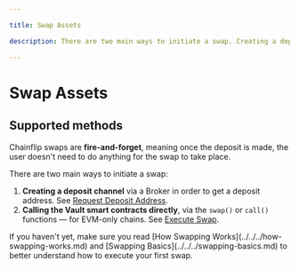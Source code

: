 ```yaml
---

title: Swap Assets

description: There are two main ways to initiate a swap. Creating a deposit channel via a Broker and calling the Vault smart contracts directly via the swap() function.

---
```



# Swap Assets

## Supported methods

Chainflip swaps are **fire-and-forget**, meaning once the deposit is made, the user doesn't need to do anything for the swap to take place.&#x20;

There are two main ways to initiate a swap:

1. **Creating a deposit channel** via a Broker in order to get a deposit address. See [Request Deposit Address](request-deposit-address/v2).
2. **Calling the Vault smart contracts directly**, via the `swap()` or `call()` functions — for EVM-only chains. See [Execute Swap](execute-swap.md).

<Callout type="info">
  If you haven't yet, make sure you read [How Swapping Works](../../../how-swapping-works.md) and [Swapping Basics](../../../swapping-basics.md) to better understand how to execute your first swap.
</Callout>
